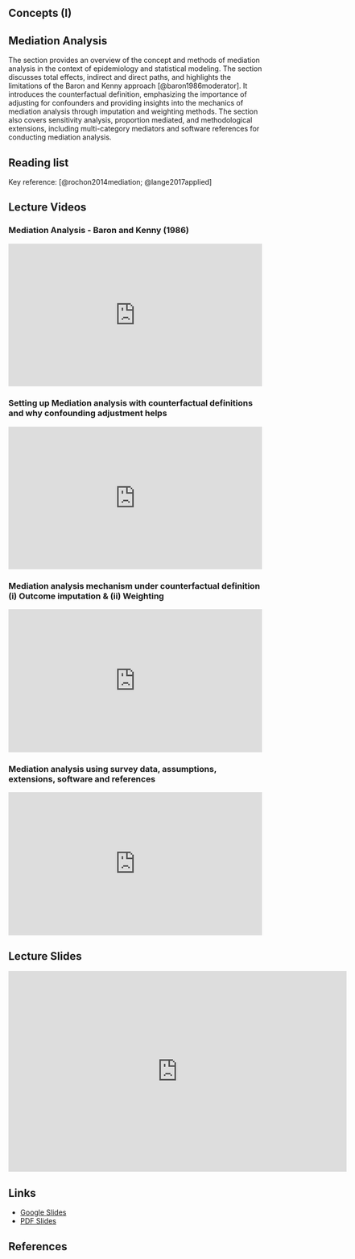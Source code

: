 ## Concepts (I) {.unnumbered}

## Mediation Analysis

The section provides an overview of the concept and methods of mediation analysis in the context of epidemiology and statistical modeling. The section discusses total effects, indirect and direct paths, and highlights the limitations of the Baron and Kenny approach [@baron1986moderator]. It introduces the counterfactual definition, emphasizing the importance of adjusting for confounders and providing insights into the mechanics of mediation analysis through imputation and weighting methods. The section also covers sensitivity analysis, proportion mediated, and methodological extensions, including multi-category mediators and software references for conducting mediation analysis.

## Reading list

Key reference: [@rochon2014mediation; @lange2017applied]

## Lecture Videos

::: callout-tip
### Mediation Analysis - Baron and Kenny (1986)
:::

::: {style="position: relative; padding-bottom: 56.25%; height: 0; overflow: hidden;"}
<iframe src="https://www.youtube.com/embed/zExuiLx9itY" style="position: absolute; top: 0; left: 0; width: 100%; height: 100%; border:0;" allowfullscreen>
</iframe>
:::

::: callout-tip
### Setting up Mediation analysis with counterfactual definitions and why confounding adjustment helps
:::

::: {style="position: relative; padding-bottom: 56.25%; height: 0; overflow: hidden;"}
<iframe src="https://www.youtube.com/embed/hAkmxp0liAo" style="position: absolute; top: 0; left: 0; width: 100%; height: 100%; border:0;" allowfullscreen>
</iframe>
:::

::: callout-tip
### Mediation analysis mechanism under counterfactual definition (i) Outcome imputation & (ii) Weighting
:::

::: {style="position: relative; padding-bottom: 56.25%; height: 0; overflow: hidden;"}
<iframe src="https://www.youtube.com/embed/OlLNGoO_zss" style="position: absolute; top: 0; left: 0; width: 100%; height: 100%; border:0;" allowfullscreen>
</iframe>
:::

::: callout-tip
### Mediation analysis using survey data, assumptions, extensions, software and references
:::

::: {style="position: relative; padding-bottom: 56.25%; height: 0; overflow: hidden;"}
<iframe src="https://www.youtube.com/embed/jXxyPVFQ8_k" style="position: absolute; top: 0; left: 0; width: 100%; height: 100%; border:0;" allowfullscreen>
</iframe>
:::

## Lecture Slides

<iframe src="https://docs.google.com/presentation/d/e/2PACX-1vSvcoHRZlBC73fDQdHDV5vglrXqsSZWNMY1poiheRvB_6OOFyzbTTn1yuQS7RH5E9fNnc-zrVAIvOZ1/embed?start=false&loop=false&delayms=3000" frameborder="0" width="672" height="398" allowfullscreen="true" mozallowfullscreen="true" webkitallowfullscreen="true"></iframe>

## Links

-   [Google Slides](https://docs.google.com/presentation/d/1unhfe97NuG_yZgz5O_h3dKJIqAkf7Nz_L3098anTShY/edit?usp=sharing)
-   [PDF Slides](slides/Mediation.pdf)

## References
